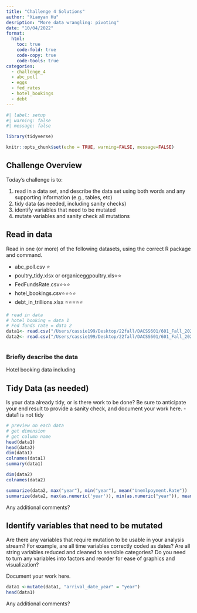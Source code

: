 ```yaml
---
title: "Challenge 4 Solutions"
author: "Xiaoyan Hu"
desription: "More data wrangling: pivoting"
date: "10/04/2022"
format:
  html:
    toc: true
    code-fold: true
    code-copy: true
    code-tools: true
categories:
  - challenge_4
  - abc_poll
  - eggs
  - fed_rates
  - hotel_bookings
  - debt
---
```


```r
#| label: setup
#| warning: false
#| message: false

library(tidyverse)

knitr::opts_chunk$set(echo = TRUE, warning=FALSE, message=FALSE)
```

## Challenge Overview

Today's challenge is to:

1)  read in a data set, and describe the data set using both words and any supporting information (e.g., tables, etc)
2)  tidy data (as needed, including sanity checks)
3)  identify variables that need to be mutated
4)  mutate variables and sanity check all mutations

## Read in data

Read in one (or more) of the following datasets, using the correct R package and command.

-   abc_poll.csv ⭐
-   poultry_tidy.xlsx or organiceggpoultry.xls⭐⭐
-   FedFundsRate.csv⭐⭐⭐
-   hotel_bookings.csv⭐⭐⭐⭐
-   debt_in_trillions.xlsx ⭐⭐⭐⭐⭐

```r
# read in data
# hotel booking = data 1
# Fed funds rate = data 2
data1<- read.csv("/Users/cassie199/Desktop/22fall/DACSS601/601_Fall_2022/posts/_data/hotel_bookings.csv")
data2<- read.csv("/Users/cassie199/Desktop/22fall/DACSS601/601_Fall_2022/posts/_data/FedFundsRate.csv")



```

### Briefly describe the data
Hotel booking data including 

## Tidy Data (as needed)

Is your data already tidy, or is there work to be done? Be sure to anticipate your end result to provide a sanity check, and document your work here.
 - data1 is not tidy

```r
# preview on each data
# get dimension
# get column name 
head(data1)
head(data2)
dim(data1)
colnames(data1)
summary(data1)

dim(data2)
colnames(data2)

summarize(data2, max("year"), min("year"), mean("Unemlpoyment.Rate"))
summarize(data2, max(as.numeric('year')), min(as.numeric("year")), mean(as.numeric("Unemlpoyment.Rate")))

```

Any additional comments?

## Identify variables that need to be mutated

Are there any variables that require mutation to be usable in your analysis stream? For example, are all time variables correctly coded as dates? Are all string variables reduced and cleaned to sensible categories? Do you need to turn any variables into factors and reorder for ease of graphics and visualization?

Document your work here.

```r
data1 <-mutate(data1, "arrival_date_year" = "year")
head(data1)
```

Any additional comments?
